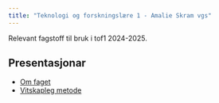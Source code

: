```yaml
---
title: "Teknologi og forskningslære 1 - Amalie Skram vgs"
---
```


Relevant fagstoff til bruk i tof1 2024-2025. 

## Presentasjonar

- [Om faget](/presentasjonar/intro-tof.html)
- [Vitskapleg metode](/presentasjonar/vitskaplegmetode.html)

